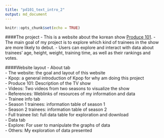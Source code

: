 ```yaml
---
title: "pd101_text_intro_2"
output: md_document
---
```


```r
knitr::opts_chunk$set(echo = TRUE)
```

####The project
- This is a website about the korean show [Produce 101](https://www.google.com/search?q=Produce+101&oq=Produce+101&aqs=chrome..69i57j0j69i65l2j69i61j69i59.354j0j7&sourceid=chrome&ie=UTF-8).
- The main goal of my project is to explore which kind of trainees in the show are more likely to debut.
- Users can explore and interact with data about trainees' age, height, weight, training time, as well as their rankings and votes.

####Website layout
- About tab  
        - The website: the goal and layout of this website  
        - Kpop: a general introduction of Kpop for why am doing this project  
        - Produce 101: Description of the TV show  
        - Videos: Two videos from two seasons to visualize the show  
        - References: Weblinks of resources of my information and data  
- Trainee info tab  
        - Season 1 trainees: information table of season 1  
        - Season 2 trainees: information table of season 2   
        - Full trainee list: full data table for exploration and download  
- Data tab  
        - Explore: For user to manipulate the graphs of data    
        - Others: My exploration of data presented  